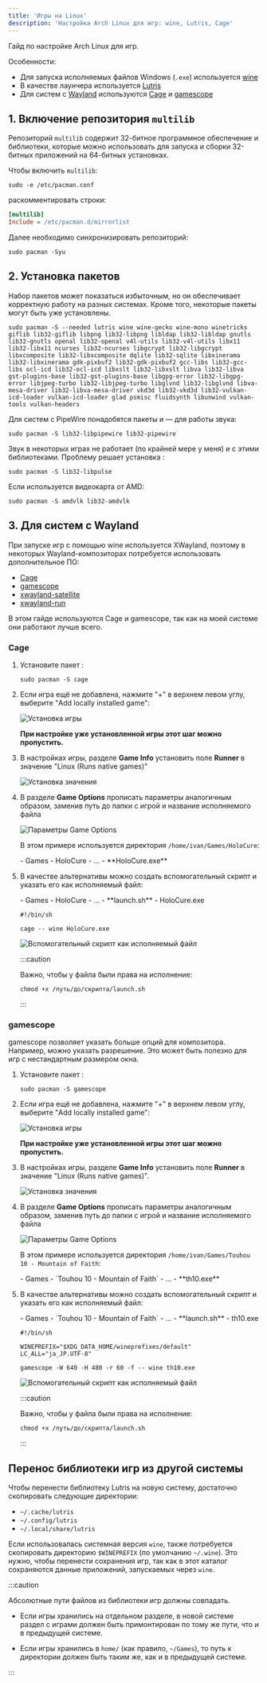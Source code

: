 ```yaml
---
title: 'Игры на Linux'
description: 'Настройка Arch Linux для игр: wine, Lutris, Cage'
---
```



Гайд по настройке Arch Linux для игр.

Особенности:

-   Для запуска исполняемых файлов Windows (`.exe`) используется [wine](http://winehq.org/)
-   В качестве лаунчера используется [Lutris](https://lutris.net/)
-   Для систем с [Wayland](https://wayland.freedesktop.org/) используются [Cage](https://www.hjdskes.nl/projects/cage/) и [gamescope](https://github.com/ValveSoftware/gamescope)

## 1. Включение репозитория `multilib`

Репозиторий `multilib` содержит 32-битное программное обеспечение и библиотеки,
которые можно использовать для запуска и сборки 32-битных приложений на
64-битных установках.

Чтобы включить `multilib`:

```shell
sudo -e /etc/pacman.conf
```

раскомментировать строки:

```ini
[multilib]
Include = /etc/pacman.d/mirrorlist
```

Далее необходимо синхронизировать репозиторий:

```shell
sudo pacman -Syu
```


## 2. Установка пакетов

Набор пакетов может показаться избыточным, но он обеспечивает корректную работу на разных системах.
Кроме того, некоторые пакеты могут быть уже установлены.

```shell
sudo pacman -S --needed lutris wine wine-gecko wine-mono winetricks giflib lib32-giflib libpng lib32-libpng libldap lib32-libldap gnutls lib32-gnutls openal lib32-openal v4l-utils lib32-v4l-utils libx11 lib32-libx11 ncurses lib32-ncurses libgcrypt lib32-libgcrypt libxcomposite lib32-libxcomposite dqlite lib32-sqlite libxinerama lib32-libxinerama gdk-pixbuf2 lib32-gdk-pixbuf2 gcc-libs lib32-gcc-libs ocl-icd lib32-ocl-icd libxslt lib32-libxslt libva lib32-libva gst-plugins-base lib32-gst-plugins-base libgpg-error lib32-libgpg-error libjpeg-turbo lib32-libjpeg-turbo libglvnd lib32-libglvnd libva-mesa-driver lib32-libva-mesa-driver vkd3d lib32-vkd3d lib32-vulkan-icd-loader vulkan-icd-loader glad psmisc fluidsynth libunwind vulkan-tools vulkan-headers
```

Для систем с PipeWire понадобятся пакеты
<ArchPkg pkg="lib32-libpipewire" repo="multilib" /> и
<ArchPkg pkg="lib32-pipewire" repo="multilib" /> &mdash; для работы звука:

```shell
sudo pacman -S lib32-libpipewire lib32-pipewire
```

Звук в некоторых играх не работает (по крайней мере у меня) и с этими библиотеками.
Проблему решает установка <ArchPkg pkg="lib32-libpulse" repo="multilib" />:

```shell
sudo pacman -S lib32-libpulse
```

Если используется видеокарта от AMD:

```shell
sudo pacman -S amdvlk lib32-amdvlk
```


## 3. Для систем с Wayland

При запуске игр с помощью wine используется XWayland, поэтому в некоторых
Wayland-композиторах потребуется использовать дополнительное ПО:

-   [Cage](https://www.hjdskes.nl/projects/cage/)
-   [gamescope](https://github.com/ValveSoftware/gamescope)
-   [xwayland-satellite](https://github.com/Supreeeme/xwayland-satellite)
-   [xwayland-run](https://gitlab.freedesktop.org/ofourdan/xwayland-run)

В этом гайде используются Cage и gamescope, так как на моей системе они
работают лучше всего.

### Cage

<Steps>

1.  Установите пакет <ArchPkg pkg="cage" />:

    ```shell
    sudo pacman -S cage
    ```

2.  Если игра ещё не добавлена, нажмите "+" в верхнем левом углу, выберите "Add locally installed game":

    ![Установка игры](./img/gaming-on-linux-add-game.png)

    **При настройке уже установленной игры этот шаг можно пропустить.**

3.  В настройках игры, разделе **Game Info** установить поле **Runner** в значение "Linux (Runs native games)"

    ![Установка значения](./img/gaming-on-linux-cage-runner.png)

4.  В разделе **Game Options** прописать параметры аналогичным образом, заменив путь до папки с игрой и название исполняемого файла

    ![Параметры Game Options](./img/gaming-on-linux-cage-options.png)

    В этом примере используется директория `/home/ivan/Games/HoloCure`:

    <FileTree>
        - Games
            - HoloCure
                - ...
                - **HoloCure.exe**
    </FileTree>

5.  В качестве альтернативы можно создать вспомогательный скрипт и указать его как исполняемый файл:

    <FileTree>
        - Games
            - HoloCure
                - ...
                - **launch.sh**
                - HoloCure.exe
    </FileTree>

    ```shell frame="none"
    #!/bin/sh

    cage -- wine HoloCure.exe
    ```

    ![Вспомогательный скрипт как исполняемый файл](./img/gaming-on-linux-cage-script.png)

    :::caution

    Важно, чтобы у файла были права на исполнение:

    ```shell
    chmod +x /путь/до/скрипта/launch.sh
    ```

    :::

</Steps>

### gamescope

gamescope позволяет указать больше опций для композитора. Например, можно
указать разрешение. Это может быть полезно для игр с нестандартным размером
окна.

<Steps>

1.  Установите пакет <ArchPkg pkg="gamescope" />:

    ```shell
    sudo pacman -S gamescope
    ```

2.  Если игра ещё не добавлена, нажмите "+" в верхнем левом углу, выберите "Add locally installed game":

    ![Установка игры](./img/gaming-on-linux-add-game.png)

    **При настройке уже установленной игры этот шаг можно пропустить.**

3.  В настройках игры, разделе **Game Info** установить поле **Runner** в значение "Linux (Runs native games)".

    ![Установка значения](./img/gaming-on-linux-gamescope-runner.png)

4.  В разделе **Game Options** прописать параметры аналогичным образом, заменив путь до папки с игрой и название исполняемого файла

    ![Параметры Game Options](./img/gaming-on-linux-gamescope-options.png)

    В этом примере используется директория `/home/ivan/Games/Touhou 10 - Mountain of Faith`:

    <FileTree>
        - Games
            - `Touhou 10 - Mountain of Faith`
                - ...
                - **th10.exe**
    </FileTree>

5.  В качестве альтернативы можно создать вспомогательный скрипт и указать его как исполняемый файл:

    <FileTree>
        - Games
            - `Touhou 10 - Mountain of Faith`
                - ...
                - **launch.sh**
                - th10.exe
    </FileTree>

    ```shell frame="none"
    #!/bin/sh

    WINEPREFIX="$XDG_DATA_HOME/wineprefixes/default"
    LC_ALL="ja_JP.UTF-8"

    gamescope -W 640 -H 480 -r 60 -f -- wine th10.exe
    ```

    ![Вспомогательный скрипт как исполняемый файл](./img/gaming-on-linux-gamescope-script.png)

    :::caution

    Важно, чтобы у файла были права на исполнение:

    ```shell
    chmod +x /путь/до/скрипта/launch.sh
    ```

    :::

</Steps>


## Перенос библиотеки игр из другой системы

Чтобы перенести библиотеку Lutris на новую систему, достаточно скопировать следующие директории:

-   `~/.cache/lutris`
-   `~/.config/lutris`
-   `~/.local/share/lutris`

Если использовалась системная версия `wine`, также потребуется скопировать
директорию `$WINEPREFIX` (по умолчанию `~/.wine`). Это нужно, чтобы перенести
сохранения игр, так как в этот каталог сохраняются данные приложений,
запускаемых через `wine`.

:::caution

Абсолютные пути файлов из библиотеки игр должны совпадать.

- Если игры хранились на отдельном разделе, в новой системе раздел с играми
  должен быть примонтирован по тому же пути, что и в предыдущей системе.

- Если игры хранились в `home/` (как правило, `~/Games`), то путь к директории
  должен быть таким же, как и в предыдущей системе.

:::
